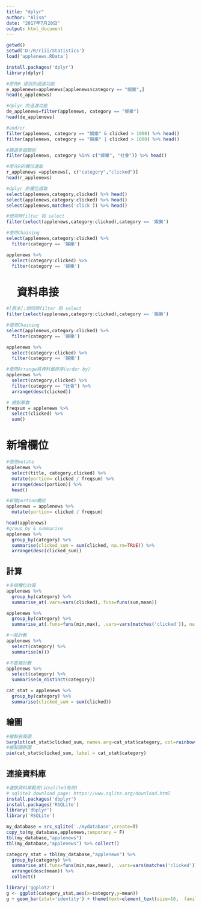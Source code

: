 ```yaml
---
title: "dplyr"
author: "Alisa"
date: "2017年7月20日"
output: html_document
---
```


```R
getwd()
setwd('D:/R/riii/Statistics')
load('applenews.RData')

install.packages('dplyr')
library(dplyr)

#原先R 提供的過濾功能
e_applenews=applenews[applenews$category == "娛樂",]
head(e_applenews)

#dplyr 的過濾功能
de_applenews=filter(applenews, category == "娛樂")
head(de_applenews)

#and/or 
filter(applenews, category == "娛樂" & clicked > 1000) %>% head()
filter(applenews, category == "娛樂" | clicked > 1000) %>% head()

#篩選多個類別
filter(applenews, category %in% c("娛樂", "社會")) %>% head()

#原先R的欄位選取
r_applenews =applenews[, c("category","clicked")]
head(r_applenews)

#dplyr 的欄位選取
select(applenews,category,clicked) %>% head()
select(applenews,category:clicked) %>% head()
select(applenews,matches('click')) %>% head()

#想同時filter 和 select
filter(select(applenews,category:clicked),category == '娛樂')

#使用Chaining
select(applenews,category:clicked) %>%
  filter(category == '娛樂')

applenews %>% 
  select(category:clicked) %>%
  filter(category == '娛樂')

```
# 　資料串接
```R
#[原本]:想同時filter 和 select
filter(select(applenews,category:clicked),category == '娛樂')

#使用Chaining
select(applenews,category:clicked) %>%
  filter(category == '娛樂')

applenews %>% 
  select(category:clicked) %>%
  filter(category == '娛樂')

#使用Arrange將資料做排序(order by)
applenews %>%
  select(category,clicked) %>% 
  filter(category == "社會") %>% 
  arrange(desc(clicked))

# 總點擊數
freqsum = applenews %>%
  select(clicked) %>% 
  sum()
```
# 新增欄位 
```R
#使用mutate
applenews %>%
  select(title, category,clicked) %>% 
  mutate(portion= clicked / freqsum) %>%
  arrange(desc(portion)) %>%
  head()

#新增portion欄位
applenews = applenews %>%
  mutate(portion= clicked / freqsum)

head(applenews)
#group_by & summarise
applenews %>%
  group_by(category) %>%
  summarise(clicked_sum = sum(clicked, na.rm=TRUE)) %>%
  arrange(desc(clicked_sum))
```
## 計算
```R
#多個欄位計算
applenews %>%
  group_by(category) %>% 
  summarise_at(.vars=vars(clicked),.funs=funs(sum,mean))

applenews %>%
  group_by(category) %>%
  summarise_at(.funs=funs(min,max), .vars=vars(matches('clicked')), na.rm=T)

#一般計數
applenews %>%
  select(category) %>%
  summarise(n())

#不重複計數
applenews %>%
  select(category) %>%
  summarise(n_distinct(category))

cat_stat = applenews %>%
  group_by(category) %>%
  summarise(clicked_sum = sum(clicked)) 
```
## 繪圖
```R
#繪製長條圖
barplot(cat_stat$clicked_sum, names.arg=cat_stat$category, col=rainbow(length(cat_stat$category)))
#繪製圓餅圖
pie(cat_stat$clicked_sum, label = cat_stat$category)

```
## 連接資料庫
```R
#連接資料庫範例(以sqlite3為例)
# sqlite3 download page: https://www.sqlite.org/download.html
install.packages('dbplyr')
install.packages('RSQLite')
library('dbplyr')
library('RSQLite')

my_database = src_sqlite('./mydatabase',create=T)
copy_to(my_database,applenews,temporary = F)
tbl(my_database,"applenews")
tbl(my_database,"applenews") %>% collect()

category_stat = tbl(my_database,"applenews") %>% 
  group_by(category) %>%
  summarise_at(.funs=funs(min,max,mean), .vars=vars(matches('clicked'))) %>%
  arrange(desc(mean)) %>%
  collect()

library('ggplot2')
g <- ggplot(category_stat,aes(x=category,y=mean))
g + geom_bar(stat='identity') + theme(text=element_text(size=16,  family="Songti SC")) + scale_x_discrete(limits=category_stat$category)
```
